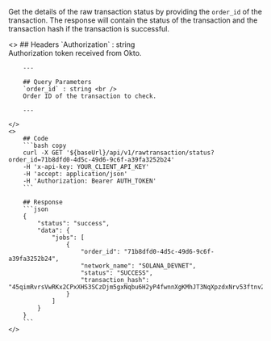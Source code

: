 
Get the details of the raw transaction status by providing the `order_id` of the transaction. The response will contain the status of the transaction and the transaction hash if the transaction is successful.

<ColumnLayout>
    <>
        ## Headers
        `Authorization` : string <br />
        Authorization token received from Okto.

        ---

        ## Query Parameters
        `order_id` : string <br />
        Order ID of the transaction to check.

        ---

    </>
    <>
        ## Code
        ```bash copy
        curl -X GET '${baseUrl}/api/v1/rawtransaction/status?order_id=71b8dfd0-4d5c-49d6-9c6f-a39fa3252b24'
        -H 'x-api-key: YOUR_CLIENT_API_KEY'
        -H 'accept: application/json' 
        -H 'Authorization: Bearer AUTH_TOKEN'
        ```

        ## Response
        ```json
        {
            "status": "success",
            "data": {
                "jobs": [
                    {
                        "order_id": "71b8dfd0-4d5c-49d6-9c6f-a39fa3252b24",
                        "network_name": "SOLANA_DEVNET",
                        "status": "SUCCESS",
                        "transaction_hash": "45qimRvrsVwRKx2CPxXHS3SCzDjm5gxNqbu6H2yP4fwnnXgKMhJT3NqXpzdxNrv53ftnv2JaHYnu98gXbuNedTnV"
                    }
                ]
            }
        }
        ```
    </>
</ColumnLayout>
